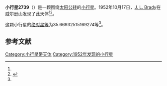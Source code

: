 {{Infobox planet
| bgcolour = #FFFFC0
| name = 2739 Taguacipa
| symbol = 
| image = 
| caption = 
| discovery = yes
| discovery_ref = 
| discoverer = [[J._L._Brady|J. L. Brady]]
| discovery_site = [[威尔逊山|威尔逊山]] 
| discovered = 1952年10月17日
| designations = yes
| mp_name = 
| named_after = 
| alt_names = 1952 UZ1/ 1951 KJ / 1959 NH
| mp_category = [[主带小行星|主带小行星]]
| orbit_ref = <ref name="a">[http://ssd.jpl.nasa.gov/sbdb.cgi?sstr=2739 2739 Taguacipa] {{Wayback|url=http://ssd.jpl.nasa.gov/sbdb.cgi?sstr=2739 |date=20200820023053 }}，小行星數據庫瀏覽器（JPL Small-Body Database Browser）－[[美国国家航空航天局|美国国家航空航天局]]喷气推进实验室</ref>
| epoch = 2456400.5 (2013年4月18日更新)
| aphelion = {{convert|2.776332190275653|AU|km|3|abbr=on|lk=out}}
| perihelion = {{convert|2.13715214621508|AU|km|3|abbr=on}}
| semimajor = {{convert|2.456742168245366|AU|km|3|abbr=on}}
| eccentricity = 0.13008692
| period = 1406.49372 [[日|日]]<br />3.85[[儒略年|儒略年]]
| avg_speed = 
| inclination = 1.16895254846252
| asc_node = 267.5987583351439
| mean_anomaly = 
| arg_peri = 35.66932515169274
| satellites = 
| physical_characteristics = yes
| dimensions = 
| mass = 
| density = 
| surface_grav = 
| escape_velocity = 
| sidereal_day = 
| axial_tilt = 
| pole_ecliptic_lat = 
| pole_ecliptic_lon = 
| albedo = 
| temperatures= 
| temp_name1 = 
| mean_temp_1 = 
| max_temp_1 = 
| temp_name2 = 
| max_temp_2 = 
| spectral_type = 
| abs_magnitude = 35.66932515169274
}}

'''小行星2739'''（{{lang-en|2739 Taguacipa}}）是一颗围绕[[太阳|太阳]][[公转|公转]]的[[小行星|小行星]]。1952年10月17日，[[J._L._Brady|J. L. Brady]]在威尔逊山发现了此天体<ref name="a" /><ref>{{cite news|title=小行星列表|url=http://cfa-www.harvard.edu/iau/lists/NumberedMPs.txt|accessdate=2013-07-08|newspaper=哈佛大学|archive-date=2008-05-17|archive-url=https://web.archive.org/web/20080517010638/http://cfa-www.harvard.edu/iau/lists/NumberedMPs.txt|dead-url=no}}</ref>。

这颗小行星的[[绝对星等|绝对星等]]为35.66932515169274等<ref name="a" />。

==参考文献==
{{reflist}}
{{Minor Planet Number|[[小行星2738|小行星2738]]|[[小行星2740|小行星2740]]}}

{{小天体}}

[[Category:小行星带天体|Category:小行星带天体]]
[[Category:1952年发现的小行星|Category:1952年发现的小行星]]

{{asteroid-stub}}